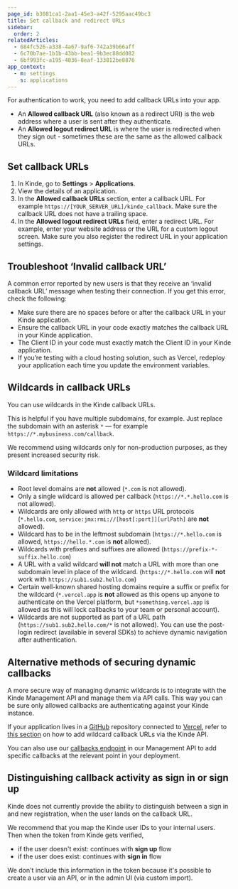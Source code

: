 ```yaml
---
page_id: b3081ca1-2aa1-45e3-a42f-5295aac49bc3
title: Set callback and redirect URLs
sidebar:
  order: 2
relatedArticles:
  - 684fc526-a338-4a67-9af6-742a39b66aff
  - 6c70b7ae-1b1b-43bb-bea1-9b3ec88dd082
  - 6bf993fc-a195-4836-8eaf-133812be8876
app_context:
  - m: settings
    s: applications
---
```


For authentication to work, you need to add callback URLs into your app.

- An **Allowed callback URL** (also known as a redirect URI) is the web address where a user is sent after they authenticate.
- An **Allowed logout redirect URL** is where the user is redirected when they sign out - sometimes these are the same as the allowed callback URLs.

## Set callback URLs

1. In Kinde, go to **Settings** > **Applications**.
2. View the details of an application.
3. In the **Allowed callback URLs** section, enter a callback URL. For example `https://[YOUR_SERVER_URL]/kinde_callback`. Make sure the callback URL does not have a trailing space.
4. In the **Allowed logout redirect URLs** field, enter a redirect URL. For example, enter your website address or the URL for a custom logout screen. Make sure you also register the redirect URL in your application settings.

## Troubleshoot ‘Invalid callback URL’

A common error reported by new users is that they receive an ‘invalid callback URL’ message when testing their connection. If you get this error, check the following:

- Make sure there are no spaces before or after the callback URL in your Kinde application.
- Ensure the callback URL in your code exactly matches the callback URL in your Kinde application.
- The Client ID in your code must exactly match the Client ID in your Kinde application.
- If you’re testing with a cloud hosting solution, such as Vercel, redeploy your application each time you update the environment variables.

## Wildcards in callback URLs

You can use wildcards in the Kinde callback URLs.

This is helpful if you have multiple subdomains, for example. Just replace the subdomain with an asterisk `*` — for example `https://*.mybusiness.com/callback`.

<Aside type="warning">

We recommend using wildcards only for non-production purposes, as they present increased security risk.

</Aside>

### Wildcard limitations

- Root level domains are **not** allowed (`*.com` is not allowed).
- Only a single wildcard is allowed per callback (`https://*.*.hello.com` is not allowed).
- Wildcards are only allowed with `http` or `https` URL protocols (`*.hello.com`, `service:jmx:rmi://[host[:port]][urlPath]` are **not** allowed).
- Wildcard has to be in the leftmost subdomain (`https://*.hello.com` is allowed, `https://hello.*.com` is **not** allowed).
- Wildcards with prefixes and suffixes are allowed (`https://prefix-*-suffix.hello.com`)
- A URL with a valid wildcard **will not** match a URL with more than one subdomain level in place of the wildcard. (`https://*.hello.com` will **not** work with `https://sub1.sub2.hello.com`)
- Certain well-known shared hosting domains require a suffix or prefix for the wildcard (`*.vercel.app` is **not** allowed as this opens up anyone to authenticate on the Vercel platform, but `*something.vercel.app` is allowed as this will lock callbacks to your team or personal account).
- Wildcards are not supported as part of a URL path (`https://sub1.sub2.hello.com/*` is not allowed). You can use the post-login redirect (available in several SDKs) to achieve dynamic navigation after authentication.

## Alternative methods of securing dynamic callbacks

A more secure way of managing dynamic wildcards is to integrate with the Kinde Management API and manage them via API calls. This way you can be sure only allowed callbacks are authenticating against your Kinde instance.

If your application lives in a [GitHub](https://github.com/) repository connected to [Vercel](https://vercel.com/), refer to [this section](/developer-tools/sdks/backend/nextjs-sdk/#working-with-preview-urls) on how to add wildcard callback URLs via the Kinde API.

You can also use our [callbacks endpoint](/kinde-apis/management#tag/callbacks) in our Management API to add specific callbacks at the relevant point in your deployment.

## Distinguishing callback activity as sign in or sign up

Kinde does not currently provide the ability to distinguish between a sign in and new registration, when the user lands on the callback URL.

We recommend that you map the Kinde user IDs to your internal users. Then when the token from Kinde gets verified,

- if the user doesn't exist: continues with **sign up** flow
- if the user does exist: continues with **sign in** flow

We don't include this information in the token because it's possible to create a user via an API, or in the admin UI (via custom import).
